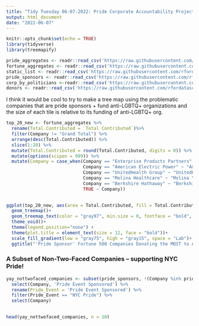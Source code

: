 ```yaml
---
title: "Tidy Tuesday 06-07-2022: Pride Corporate Accountability Project"
output: html_document
date: "2022-06-07"
---
```


```r
knitr::opts_chunk$set(echo = TRUE)
library(tidyverse)
library(treemapify)
```

```r
pride_aggregates <- readr::read_csv('https://raw.githubusercontent.com/rfordatascience/tidytuesday/master/data/2022/2022-06-07/pride_aggregates.csv')
fortune_aggregates <- readr::read_csv('https://raw.githubusercontent.com/rfordatascience/tidytuesday/master/data/2022/2022-06-07/fortune_aggregates.csv')
static_list <- readr::read_csv('https://raw.githubusercontent.com/rfordatascience/tidytuesday/master/data/2022/2022-06-07/static_list.csv')
pride_sponsors <- readr::read_csv('https://raw.githubusercontent.com/rfordatascience/tidytuesday/master/data/2022/2022-06-07/pride_sponsors.csv')
corp_by_politicians <-readr::read_csv('https://raw.githubusercontent.com/rfordatascience/tidytuesday/master/data/2022/2022-06-07/corp_by_politician.csv')
donors <- readr::read_csv('https://raw.githubusercontent.com/rfordatascience/tidytuesday/master/data/2022/2022-06-07/donors.csv')
```


I think it would be cool to try to make a tree map using the problematic companies that are pride sponsors + fund anti-LGBTQ+ organizations and the size of each tile is relative to its funding of anti-LGBTQ+ org.

```r
top_20_new <- fortune_aggregates %>%
  rename(Total.Contributed = `Total Contributed`)%>%
  filter(Company != "Grand Total") %>%
  arrange(desc(Total.Contributed)) %>%
  slice(1:20) %>%
  mutate(Total.Contributed = round(Total.Contributed, digits = 0)) %>%
  mutate(options(scipen = 999)) %>%
  mutate(Company = case_when(Company == "Enterprise Products Partners" ~ "Enterprise Products",
                             Company == "American Electric Power" ~ "American \nElectric",
                             Company == "UnitedHealth Group" ~ "UnitedHealth",
                             Company == "Molina Healthcare" ~ "Molina \nHealthcare",
                             Company == "Berkshire Hathaway" ~ "Berkshire \nHathaway",
                             TRUE ~ Company))
                             
```

```r
ggplot(top_20_new, aes(area = Total.Contributed, fill = Total.Contributed, label = paste(Company, paste("$",Total.Contributed, sep = ""), sep = "\n"), color = Total.Contributed)) +
  geom_treemap()+
  geom_treemap_text(color = "gray97", min.size = 0, fontface = "bold", place = "center")+
  theme_void()+
  theme(legend.position="none") +
  theme(plot.title = element_text(size = 12, face = "bold"))+
  scale_fill_gradient(low = "gray75", high = "gray15", space = "Lab")+
  ggtitle("'Pride Sponsor' Fortune 500 Companies Donating the MOST to Anti-LGBTQ+ Politicians")
```

### A Subset of Non-Two-Faced Companies -- supporting NYC Pride!

```r
yay_nottwofaced_companies <- subset(pride_sponsors, !(Company %in% pride_aggregates$Company)) %>%
  select(Company, 'Pride Event Sponsored') %>%
  rename(Pride_Event = 'Pride Event Sponsored') %>%
  filter(Pride_Event == "NYC Pride") %>%
  select(Company)
  

head(yay_nottwofaced_companies, n = 10)
```

